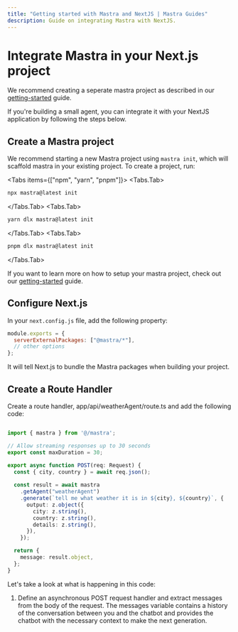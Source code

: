 ```yaml
---
title: "Getting started with Mastra and NextJS | Mastra Guides"
description: Guide on integrating Mastra with NextJS.
---
```


# Integrate Mastra in your Next.js project

We recommend creating a seperate mastra project as described in our [getting-started](/docs/getting-started/installation) guide.

If you're building a small agent, you can integrate it with your NextJS application by following the steps below.

## Create a Mastra project

We recommend starting a new Mastra project using `mastra init`, which will scaffold mastra in your existing project. To create a project, run:

<Tabs items={["npm", "yarn", "pnpm"]}>
  <Tabs.Tab>
```bash copy
npx mastra@latest init
```
  </Tabs.Tab>
  <Tabs.Tab>
```bash copy
yarn dlx mastra@latest init
```
  </Tabs.Tab>
  <Tabs.Tab>
```bash copy
pnpm dlx mastra@latest init
```
  </Tabs.Tab>
</Tabs>

If you want to learn more on how to setup your mastra project, check out our [getting-started](/docs/getting-started/installation) guide.

## Configure Next.js

In your `next.config.js` file, add the following property:

```js
module.exports = {
  serverExternalPackages: ["@mastra/*"],
  // other options
};
```

It will tell Next.js to bundle the Mastra packages when building your project.

## Create a Route Handler
Create a route handler, app/api/weatherAgent/route.ts and add the following code:

```ts filename="app/api/weatherAgent/route.ts" copy 

import { mastra } from '@/mastra';

// Allow streaming responses up to 30 seconds
export const maxDuration = 30;

export async function POST(req: Request) {
  const { city, country } = await req.json();
 
  const result = await mastra
    .getAgent("weatherAgent")
    .generate(`tell me what weather it is in ${city}, ${country}`, {
      output: z.object({
        city: z.string(),
        country: z.string(),
        details: z.string(),
      }),
    });

  return {
    message: result.object,
  };
}
```

Let's take a look at what is happening in this code:

1. Define an asynchronous POST request handler and extract messages from the body of the request. The messages variable contains a history of the conversation between you and the chatbot and provides the chatbot with the necessary context to make the next generation.
